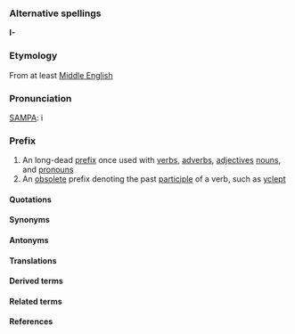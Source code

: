 ===Alternative spellings===

'''I-'''

===Etymology===

From at least [[Middle English]]

===Pronunciation===

[[SAMPA]]: i

===Prefix===

#An long-dead [[prefix]] once used with [[verb]]s, [[adverb]]s, [[adjective]]s [[noun]]s, and [[pronoun]]s
#An [[obsolete]] prefix denoting the past [[participle]] of a verb, such as [[yclept]]

====Quotations====

====Synonyms====

====Antonyms====

====Translations====

====Derived terms====

====Related terms====

====References====